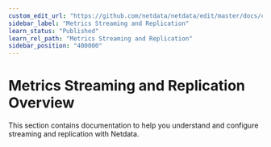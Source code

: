 ```yaml
---
custom_edit_url: "https://github.com/netdata/netdata/edit/master/docs/category-overview-pages/metrics-streaming-and-replication.md"
sidebar_label: "Metrics Streaming and Replication"
learn_status: "Published"
learn_rel_path: "Metrics Streaming and Replication"
sidebar_position: "400000"
---
```

# Metrics Streaming and Replication Overview

This section contains documentation to help you understand and configure streaming and replication with Netdata.

